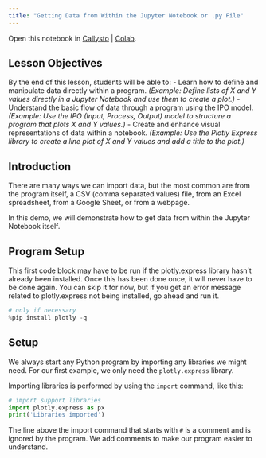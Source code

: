 ```yaml
---
title: "Getting Data from Within the Jupyter Notebook or .py File"
---
```


Open this notebook in [Callysto](https://hub.callysto.ca/jupyter/hub/user-redirect/git-pull?repo=https://github.com/pbeens/Data-Dunkers&branch=main&subPath=Demos/data-from-internal.ipynb&depth=1) | [Colab](https://githubtocolab.com/pbeens/Data-Dunkers/blob/main/Demos/data-from-internal.ipynb).

## Lesson Objectives

By the end of this lesson, students will be able to:
- Learn how to define and manipulate data directly within a program. *(Example: Define lists of X and Y values directly in a Jupyter Notebook and use them to create a plot.)*
- Understand the basic flow of data through a program using the IPO model. *(Example: Use the IPO (Input, Process, Output) model to structure a program that plots X and Y values.)*
- Create and enhance visual representations of data within a notebook. *(Example: Use the Plotly Express library to create a line plot of X and Y values and add a title to the plot.)*

## Introduction

There are many ways we can import data, but the most common are from the program itself, a CSV (comma separated values) file, from an Excel spreadsheet, from a Google Sheet, or from a webpage. 

In this demo, we will demonstrate how to get data from within the Jupyter Notebook itself.

## Program Setup

This first code block may have to be run if the plotly.express library hasn't already been installed. Once this has been done once, it will never have to be done again. You can skip it for now, but if you get an error message related to plotly.express not being installed, go ahead and run it.

```python
# only if necessary
%pip install plotly -q
```

## Setup

We always start any Python program by importing any libraries we might need. For our first example, we only need the `plotly.express` library.

Importing libraries is performed by using the `import` command, like this:

```python
# import support libraries
import plotly.express as px
print('Libraries imported')
```

The line above the import command that starts with `#` is a comment and is ignored by the program. We add comments to make our program easier to understand. 

